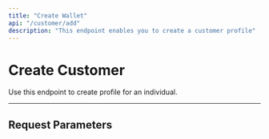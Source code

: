 ```yaml
---
title: "Create Wallet"
api: "/customer/add"
description: "This endpoint enables you to create a customer profile"
---
```


# Create Customer

Use this endpoint to create profile for an individual.

---

## Request Parameters

